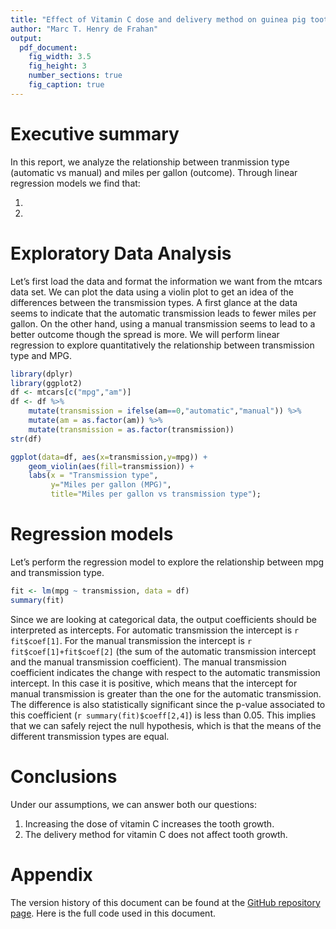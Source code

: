 ```yaml
---
title: "Effect of Vitamin C dose and delivery method on guinea pig tooth growth"
author: "Marc T. Henry de Frahan"
output:
  pdf_document:
    fig_width: 3.5
    fig_height: 3
    number_sections: true
    fig_caption: true
---
```


# Executive summary

In this report, we analyze the relationship between tranmission type
(automatic vs manual) and miles per gallon (outcome). Through linear
regression models we find that: 

1. 
2. 

# Exploratory Data Analysis

Let's first load the data and format the information we want from the
mtcars data set. We can plot the data using a violin plot to get an
idea of the differences between the transmission types. A first glance
at the data seems to indicate that the automatic transmission leads to
fewer miles per gallon. On the other hand, using a manual transmission
seems to lead to a better outcome though the spread is more. We will
perform linear regression to explore quantitatively the relationship
between transmission type and MPG.

```r
library(dplyr)
library(ggplot2)
df <- mtcars[c("mpg","am")]
df <- df %>%
    mutate(transmission = ifelse(am==0,"automatic","manual")) %>%
    mutate(am = as.factor(am)) %>%
    mutate(transmission = as.factor(transmission))
str(df)
```

```r
ggplot(data=df, aes(x=transmission,y=mpg)) +
    geom_violin(aes(fill=transmission)) + 
    labs(x = "Transmission type",
         y="Miles per gallon (MPG)",
         title="Miles per gallon vs transmission type");
```



# Regression models

Let's perform the regression model to explore the relationship between
mpg and transmission type.
```r
fit <- lm(mpg ~ transmission, data = df)
summary(fit)
```

Since we are looking at categorical data, the output coefficients
should be interpreted as intercepts. For automatic transmission the
intercept is `r fit$coef[1]`. For the manual transmission the
intercept is `r fit$coef[1]+fit$coef[2]` (the sum of the automatic
transmission intercept and the manual transmission coefficient). The
manual transmission coefficient indicates the change with respect to
the automatic transmission intercept. In this case it is positive,
which means that the intercept for manual transmission is greater than
the one for the automatic transmission. The difference is also
statistically significant since the p-value associated to this
coefficient (`r summary(fit)$coeff[2,4]`) is less than 0.05. This
implies that we can safely reject the null hypothesis, which is that
the means of the different transmission types are equal.



# Conclusions 
Under our assumptions, we can answer both our questions:

1. Increasing the dose of vitamin C increases the tooth growth.
2. The delivery method for vitamin C does not affect tooth growth.


\newpage

# Appendix
The version history of this document can be found at the [GitHub repository page](https://github.com/marchdf/LinReg). Here is the full code used in this document.

```r
```
